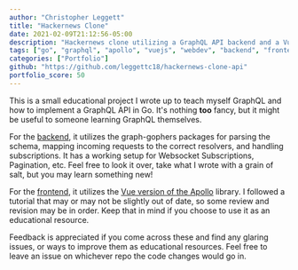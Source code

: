 ```yaml
---
author: "Christopher Leggett"
title: "Hackernews Clone"
date: 2021-02-09T21:12:56-05:00
description: "Hackernews clone utilizing a GraphQL API backend and a Vue-Apollo frontend."
tags: ["go", "graphql", "apollo", "vuejs", "webdev", "backend", "frontend"]
categories: ["Portfolio"]
github: "https://github.com/leggettc18/hackernews-clone-api"
portfolio_score: 50
---
```


This is a small educational project I wrote up to teach myself GraphQL and how to implement a
GraphQL API in Go. It's nothing **too** fancy, but it might be useful to someone learning GraphQL
themselves.

For the [backend](https://github.com/leggettc18/hackernews-clone-api), it utilizes the graph-gophers
packages for parsing the schema, mapping incoming requests to the correct resolvers, and handling
subscriptions. It has a working setup for Websocket Subscriptions, Pagination, etc. Feel free to
look it over, take what I wrote with a grain of salt, but you may learn something new!

For the [frontend](https://github.com/leggettc18/hackernews-vue-apollo), it utilizes the [Vue
version of the Apollo](https://apollo.vuejs.org/) library. I followed a tutorial that may
or may not be slightly out of date, so some review and revision may be in order. Keep that in
mind if you choose to use it as an educational resource.

Feedback is appreciated if you come across these and find any glaring issues, or ways to improve
them as educational resources. Feel free to leave an issue on whichever repo the code changes would
go in.
